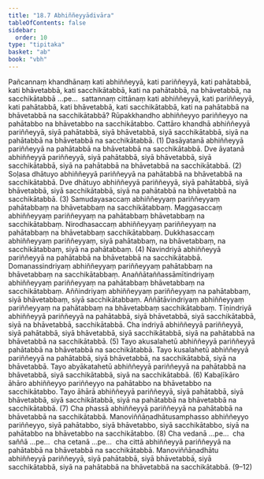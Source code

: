 ```yaml
---
title: "18.7 Abhiññeyyādivāra"
tableOfContents: false
sidebar:
  order: 10
type: "tipitaka"
basket: "ab"
book: "vbh"
---
```



<DynamicBreadcrumb />

<Division number="1030" book="vbh">

<Paragraph number="3185" book="vbh">
Pañcannaṃ khandhānaṃ kati abhiññeyyā, kati pariññeyyā, kati pahātabbā, kati bhāvetabbā, kati sacchikātabbā, kati na pahātabbā, na bhāvetabbā, na sacchikātabbā …pe…  sattannaṃ cittānaṃ kati abhiññeyyā, kati pariññeyyā, kati pahātabbā, kati bhāvetabbā, kati sacchikātabbā, kati na pahātabbā na bhāvetabbā na sacchikātabbā?
</Paragraph>

</Division>
<Division number="1031" book="vbh">

<Paragraph number="3186" book="vbh">
Rūpakkhandho abhiññeyyo pariññeyyo na pahātabbo na bhāvetabbo na sacchikātabbo. Cattāro khandhā abhiññeyyā pariññeyyā, siyā pahātabbā, siyā bhāvetabbā, siyā sacchikātabbā, siyā na pahātabbā na bhāvetabbā na sacchikātabbā. (1)
</Paragraph>

<Paragraph number="3187" book="vbh">
Dasāyatanā abhiññeyyā pariññeyyā na pahātabbā na bhāvetabbā na sacchikātabbā. Dve āyatanā abhiññeyyā pariññeyyā, siyā pahātabbā, siyā bhāvetabbā, siyā sacchikātabbā, siyā na pahātabbā na bhāvetabbā na sacchikātabbā. (2)
</Paragraph>

<Paragraph number="3188" book="vbh">
Soḷasa dhātuyo abhiññeyyā pariññeyyā na pahātabbā na bhāvetabbā na sacchikātabbā. Dve dhātuyo abhiññeyyā pariññeyyā, siyā pahātabbā, siyā bhāvetabbā, siyā sacchikātabbā, siyā na pahātabbā na bhāvetabbā na sacchikātabbā. (3)
</Paragraph>

<Paragraph number="3189" book="vbh">
Samudayasaccaṃ abhiññeyyaṃ pariññeyyaṃ pahātabbaṃ na bhāvetabbaṃ na sacchikātabbaṃ. Maggasaccaṃ abhiññeyyaṃ pariññeyyaṃ na pahātabbaṃ bhāvetabbaṃ na sacchikātabbaṃ. Nirodhasaccaṃ abhiññeyyaṃ pariññeyyaṃ na pahātabbaṃ na bhāvetabbaṃ sacchikātabbaṃ. Dukkhasaccaṃ abhiññeyyaṃ pariññeyyaṃ, siyā pahātabbaṃ, na bhāvetabbaṃ, na sacchikātabbaṃ, siyā na pahātabbaṃ. (4)
</Paragraph>

<Paragraph number="3190" book="vbh">
Navindriyā abhiññeyyā pariññeyyā na pahātabbā na bhāvetabbā na sacchikātabbā. Domanassindriyaṃ abhiññeyyaṃ pariññeyyaṃ pahātabbaṃ na bhāvetabbaṃ na sacchikātabbaṃ. Anaññātaññassāmītindriyaṃ abhiññeyyaṃ pariññeyyaṃ na pahātabbaṃ bhāvetabbaṃ na sacchikātabbaṃ. Aññindriyaṃ abhiññeyyaṃ pariññeyyaṃ na pahātabbaṃ, siyā bhāvetabbaṃ, siyā sacchikātabbaṃ. Aññātāvindriyaṃ abhiññeyyaṃ pariññeyyaṃ na pahātabbaṃ na bhāvetabbaṃ sacchikātabbaṃ. Tīṇindriyā abhiññeyyā pariññeyyā na pahātabbā, siyā bhāvetabbā, siyā sacchikātabbā, siyā na bhāvetabbā, sacchikātabbā. Cha indriyā abhiññeyyā pariññeyyā, siyā pahātabbā, siyā bhāvetabbā, siyā sacchikātabbā, siyā na pahātabbā na bhāvetabbā na sacchikātabbā. (5)
</Paragraph>

<Paragraph number="3191" book="vbh">
Tayo akusalahetū abhiññeyyā pariññeyyā pahātabbā na bhāvetabbā na sacchikātabbā. Tayo kusalahetū abhiññeyyā pariññeyyā na pahātabbā, siyā bhāvetabbā, na sacchikātabbā, siyā na bhāvetabbā. Tayo abyākatahetū abhiññeyyā pariññeyyā na pahātabbā na bhāvetabbā, siyā sacchikātabbā, siyā na sacchikātabbā. (6)
</Paragraph>

<Paragraph number="3192" book="vbh">
Kabaḷīkāro āhāro abhiññeyyo pariññeyyo na pahātabbo na bhāvetabbo na sacchikātabbo. Tayo āhārā abhiññeyyā pariññeyyā, siyā pahātabbā, siyā bhāvetabbā, siyā sacchikātabbā, siyā na pahātabbā na bhāvetabbā na sacchikātabbā. (7)
</Paragraph>

<Paragraph number="3193" book="vbh">
Cha phassā abhiññeyyā pariññeyyā na pahātabbā na bhāvetabbā na sacchikātabbā. Manoviññāṇadhātusamphasso abhiññeyyo pariññeyyo, siyā pahātabbo, siyā bhāvetabbo, siyā sacchikātabbo, siyā na pahātabbo na bhāvetabbo na sacchikātabbo. (8)
</Paragraph>

<Paragraph number="3194" book="vbh">
Cha vedanā …pe…  cha saññā …pe…  cha cetanā …pe…  cha cittā abhiññeyyā pariññeyyā na pahātabbā na bhāvetabbā na sacchikātabbā. Manoviññāṇadhātu abhiññeyyā pariññeyyā, siyā pahātabbā, siyā bhāvetabbā, siyā sacchikātabbā, siyā na pahātabbā na bhāvetabbā na sacchikātabbā. (9–12)
</Paragraph>
</Division>